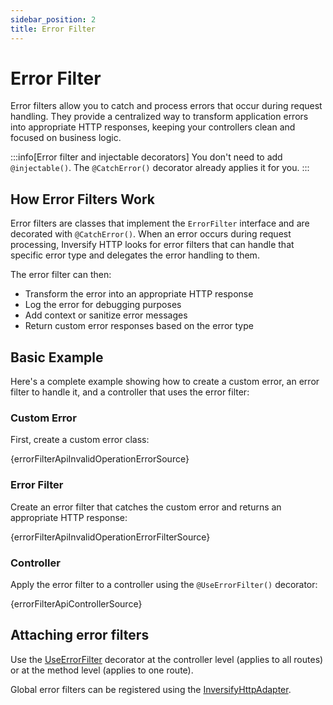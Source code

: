 ```yaml
---
sidebar_position: 2
title: Error Filter
---
```


# Error Filter

Error filters allow you to catch and process errors that occur during request handling. They provide a centralized way to transform application errors into appropriate HTTP responses, keeping your controllers clean and focused on business logic.

:::info[Error filter and injectable decorators]
  You don't need to add `@injectable()`. The `@CatchError()` decorator already applies it for you.
:::

## How Error Filters Work

Error filters are classes that implement the `ErrorFilter` interface and are decorated with `@CatchError()`. When an error occurs during request processing, Inversify HTTP looks for error filters that can handle that specific error type and delegates the error handling to them.

The error filter can then:
- Transform the error into an appropriate HTTP response
- Log the error for debugging purposes
- Add context or sanitize error messages
- Return custom error responses based on the error type

## Basic Example

Here's a complete example showing how to create a custom error, an error filter to handle it, and a controller that uses the error filter:

### Custom Error

First, create a custom error class:

<CodeBlock language="ts">{errorFilterApiInvalidOperationErrorSource}</CodeBlock>

### Error Filter

Create an error filter that catches the custom error and returns an appropriate HTTP response:

<CodeBlock language="ts">{errorFilterApiInvalidOperationErrorFilterSource}</CodeBlock>

### Controller

Apply the error filter to a controller using the `@UseErrorFilter()` decorator:

<CodeBlock language="ts">{errorFilterApiControllerSource}</CodeBlock>

## Attaching error filters

Use the [UseErrorFilter](../../api/decorators#useerrorfilter) decorator at the controller level (applies to all routes) or at the method level (applies to one route).

Global error filters can be registered using the [InversifyHttpAdapter](../../api/inversify-http-adapter#useglobalfilters).
